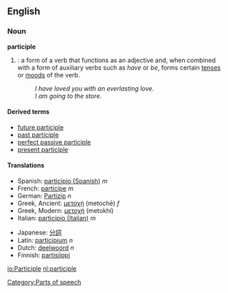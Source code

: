 ==English==
===Noun===
'''participle'''

# {{grammar}}: a form of a verb that functions as an adjective and, when combined with a form of auxiliary verbs such as ''have'' or ''be'', forms certain [[tense]]s or [[mood]]s of the verb.
#: ''I have loved you with an everlasting love.''
#: ''I am going to the store.''

====Derived terms====
*[[future participle]]
*[[past participle]]
*[[perfect passive participle]]
*[[present participle]]

==== Translations ====
{{top}}
*Spanish: [[participio (Spanish)]] ''m''
*French: [[participe]] ''m''
*German: [[Partizip]] ''n''
*Greek, Ancient: [[μετοχή]] (metochē) ''f''
*Greek, Modern: [[μετοχή]] (metokhí)
*Italian: [[participio (Italian)]] ''m''
{{mid}}
*Japanese: [[分詞]]
*Latin: [[participium]] ''n''
*Dutch: [[deelwoord]] ''n''
*Finnish: [[partisiippi]]
{{bottom}}
[[Category:Parts of speech]]

[[io:Participle]]
[[nl:participle]]